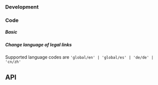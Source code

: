 


### Development

### Code

##### Basic

<AboutAndLegalPlayground height="30rem" />

##### Change language of legal links

Supported language codes are `'global/en' | 'global/es' | 'de/de' | 'cn/zh'`

## API

<PropsApi />
<PropsItemApi />
